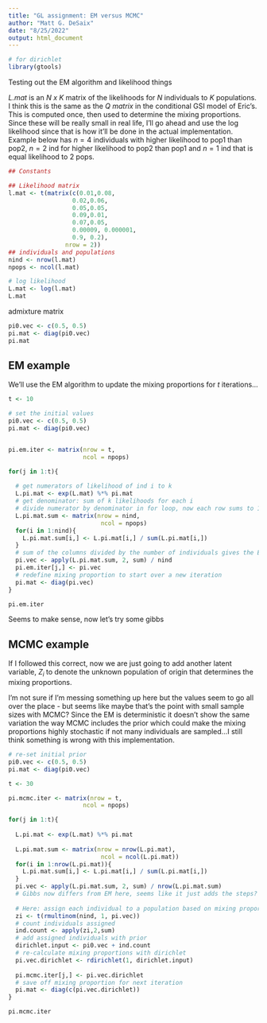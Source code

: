 ```yaml
---
title: "GL assignment: EM versus MCMC"
author: "Matt G. DeSaix"
date: "8/25/2022"
output: html_document
---
```


```r
# for dirichlet
library(gtools)
```

Testing out the EM algorithm and likelihood things

*L.mat* is an *N x K* matrix of the likelihoods for *N* individuals to *K* populations. I think this is the same as the *Q matrix* in the conditional GSI model of Eric's. This is computed once, then used to determine the mixing proportions. Since these will be really small in real life, I'll go ahead and use the log likelihood since that is how it'll be done in the actual implementation. Example below has $n=4$ individuals with higher likelihood to pop1 than pop2, $n=2$ ind for higher likelihood to pop2 than pop1 and $n=1$ ind that is equal likelihood to 2 pops. 

```r
## Constants

## Likelihood matrix
l.mat <- t(matrix(c(0.01,0.08,
                  0.02,0.06,
                  0.05,0.05,
                  0.09,0.01,
                  0.07,0.05,
                  0.00009, 0.000001,
                  0.9, 0.2),
                nrow = 2))
## individuals and populations
nind <- nrow(l.mat)
npops <- ncol(l.mat)

# log likelihood
L.mat <- log(l.mat)
L.mat
```


admixture matrix

```r
pi0.vec <- c(0.5, 0.5)
pi.mat <- diag(pi0.vec)
pi.mat
```

## EM example

We'll use the EM algorithm to update the mixing proportions for $t$ iterations...

```r
t <- 10

# set the initial values
pi0.vec <- c(0.5, 0.5)
pi.mat <- diag(pi0.vec)


pi.em.iter <- matrix(nrow = t,
                     ncol = npops)

for(j in 1:t){
  
  # get numerators of likelihood of ind i to k
  L.pi.mat <- exp(L.mat) %*% pi.mat
  # get denominator: sum of k likelihoods for each i
  # divide numerator by denominator in for loop, now each row sums to 1
  L.pi.mat.sum <- matrix(nrow = nind,
                          ncol = npops)
  for(i in 1:nind){
    L.pi.mat.sum[i,] <- L.pi.mat[i,] / sum(L.pi.mat[i,])
  }
  # sum of the columns divided by the number of individuals gives the EM of the mixing proportion
  pi.vec <- apply(L.pi.mat.sum, 2, sum) / nind
  pi.em.iter[j,] <- pi.vec
  # redefine mixing proportion to start over a new iteration
  pi.mat <- diag(pi.vec)
}

pi.em.iter
```

Seems to make sense, now let's try some gibbs


## MCMC example

If I followed this correct, now we are just going to add another latent variable, $Z_i$ to denote the unknown population of origin that determines the mixing proportions.

I'm not sure if I'm messing something up here but the values seem to go all over the place - but seems like maybe that's the point with small sample sizes with MCMC? Since the EM is deterministic it doesn't show the same variation the way MCMC includes the prior which could make the mixing proportions highly stochastic if not many individuals are sampled...I still think something is wrong with this implementation.

```r
# re-set initial prior
pi0.vec <- c(0.5, 0.5)
pi.mat <- diag(pi0.vec)

t <- 30

pi.mcmc.iter <- matrix(nrow = t,
                     ncol = npops)

for(j in 1:t){
  
  L.pi.mat <- exp(L.mat) %*% pi.mat
  
  L.pi.mat.sum <- matrix(nrow = nrow(L.pi.mat),
                          ncol = ncol(L.pi.mat))
  for(i in 1:nrow(L.pi.mat)){
    L.pi.mat.sum[i,] <- L.pi.mat[i,] / sum(L.pi.mat[i,])
  }
  pi.vec <- apply(L.pi.mat.sum, 2, sum) / nrow(L.pi.mat.sum)
  # Gibbs now differs from EM here, seems like it just adds the steps?
  
  # Here: assign each individual to a population based on mixing proportions weighted by likelihood
  zi <- t(rmultinom(nind, 1, pi.vec))
  # count individuals assigned
  ind.count <- apply(zi,2,sum)
  # add assigned individuals with prior
  dirichlet.input <- pi0.vec + ind.count
  # re-calculate mixing proportions with dirichlet
  pi.vec.dirichlet <- rdirichlet(1, dirichlet.input)
  
  pi.mcmc.iter[j,] <- pi.vec.dirichlet
  # save off mixing proportion for next iteration
  pi.mat <- diag(c(pi.vec.dirichlet))
}

pi.mcmc.iter
```




